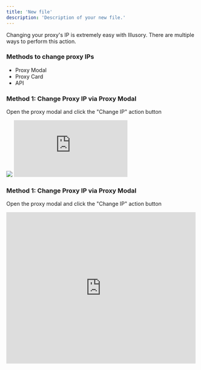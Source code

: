 ```yaml
---
title: 'New file'
description: 'Description of your new file.'
---
```


Changing your proxy's IP is extremely easy with Illusory. There are multiple ways to perform this action.

### Methods to change proxy IPs

- Proxy Modal
- Proxy Card
- API

### Method 1: Change Proxy IP via Proxy Modal

Open the proxy modal and click the "Change IP" action button

<Frame>
  <img src="/images/checks-passed.png" style={{ borderRadius: '0.5rem' }} />
</Frame>

  <iframe 
  src="https://demo.arcade.software/DO70TU5PpFbCsQm2OFTy?embed"
  title="Change Proxy IP (Modal)"
  frameborder="0"
  loading="lazy"
  webkitallowfullscreen
  mozallowfullscreen
  allowfullscreen
  style={{background: '#0A0A0A', position: 'relative', top: '0', width: '100%', height: '100vh', maxHeight: '500px', maxWidth: '700px'}}></iframe>


### Method 1: Change Proxy IP via Proxy Modal

Open the proxy modal and click the "Change IP" action button

<iframe height="400" width="500" src="https://demo.arcade.software/DO70TU5PpFbCsQm2OFTy" title="Change Proxy IP (Modal)" frameborder="0" loading="lazy" webkitallowfullscreen mozallowfullscreen allowfullscreen></iframe>
